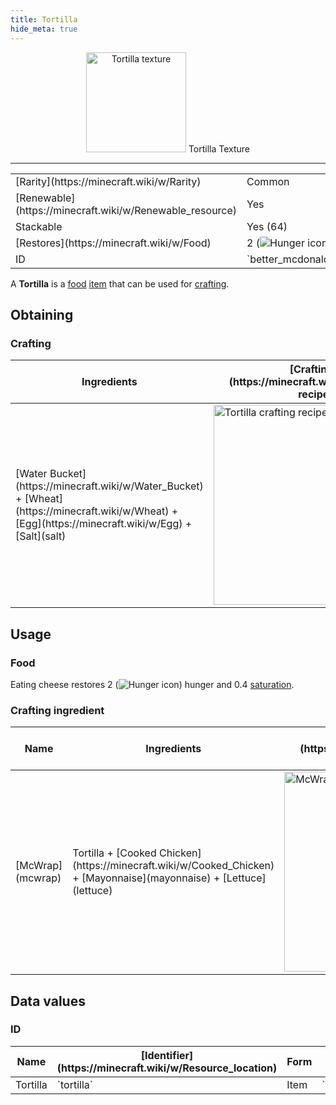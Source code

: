 ```yaml
---
title: Tortilla
hide_meta: true
---
```


<p align="center">
    <img src="https://i.imgur.com/lSok6x0.png" alt="Tortilla texture" width="160px"/>
    Tortilla Texture
</p>

---

<table>
    <tbody>
        <tr>
            <td>[Rarity](https://minecraft.wiki/w/Rarity)</td>
            <td>Common</td>
        </tr>
        <tr>
            <td>[Renewable](https://minecraft.wiki/w/Renewable_resource)</td>
            <td>Yes</td>
        </tr>
        <tr>
            <td>Stackable</td>
            <td>Yes (64)</td>
        </tr>
        <tr>
            <td>[Restores](https://minecraft.wiki/w/Food)</td>
            <td>2 (<img src="https://minecraft.wiki/images/Hunger_%28icon%29.png" alt="Hunger icon" />)</td>
        </tr>
        <tr>
            <td>ID</td>
            <td>`better_mcdonalds_mod:tortilla`</td>
        </tr>
    </tbody>
</table>

A **Tortilla** is a [food](https://minecraft.wiki/w/Food) [item](https://minecraft.wiki/w/Item) that can be used for [crafting](https://minecraft.wiki/w/Crafting).

## Obtaining

### Crafting

<table>
    <thead>
        <tr>
            <th>Ingredients</th>
            <th>[Crafting](https://minecraft.wiki/w/Crafting) recipe</th>
        </tr>
    </thead>
    <tbody>
        <tr>
            <td>[Water Bucket](https://minecraft.wiki/w/Water_Bucket) + [Wheat](https://minecraft.wiki/w/Wheat) + [Egg](https://minecraft.wiki/w/Egg) + [Salt](salt)</td>
            <td><img src="https://i.imgur.com/uyeCPV0.png" alt="Tortilla crafting recipe" width="320px"/></td>
        </tr>
    </tbody>
</table>

## Usage

### Food

Eating cheese restores 2 (<img src="https://minecraft.wiki/images/Hunger_%28icon%29.png" alt="Hunger icon" />) hunger and 0.4 [saturation](https://minecraft.wiki/w/Hunger#Mechanics).

### Crafting ingredient

<table>
    <thead>
        <tr>
            <th>Name</th>
            <th>Ingredients</th>
            <th>[Crafting](https://minecraft.wiki/w/Crafting) recipe</th>
        </tr>
    </thead>
    <tbody>
        <tr>
            <td>[McWrap](mcwrap)</td>
            <td>Tortilla + [Cooked Chicken](https://minecraft.wiki/w/Cooked_Chicken) + [Mayonnaise](mayonnaise) + [Lettuce](lettuce)</td>
            <td><img src="https://i.imgur.com/yVOjJe4.png" alt="McWrap crafting recipe" width="320px"/></td>
        </tr>
    </tbody>
</table>

## Data values

### ID

<table>
    <thead>
        <tr>
            <th>Name</th>
            <th>[Identifier](https://minecraft.wiki/w/Resource_location)</th>
            <th>Form</th>
            <th>Translation key</th>
        </tr>
    </thead>
    <tbody>
        <tr>
            <td>Tortilla</td>
            <td>`tortilla`</td>
            <td>Item</td>
            <td>`item.better_mcdonalds_mod.tortilla`</td>
        </tr>
    </tbody>
</table>